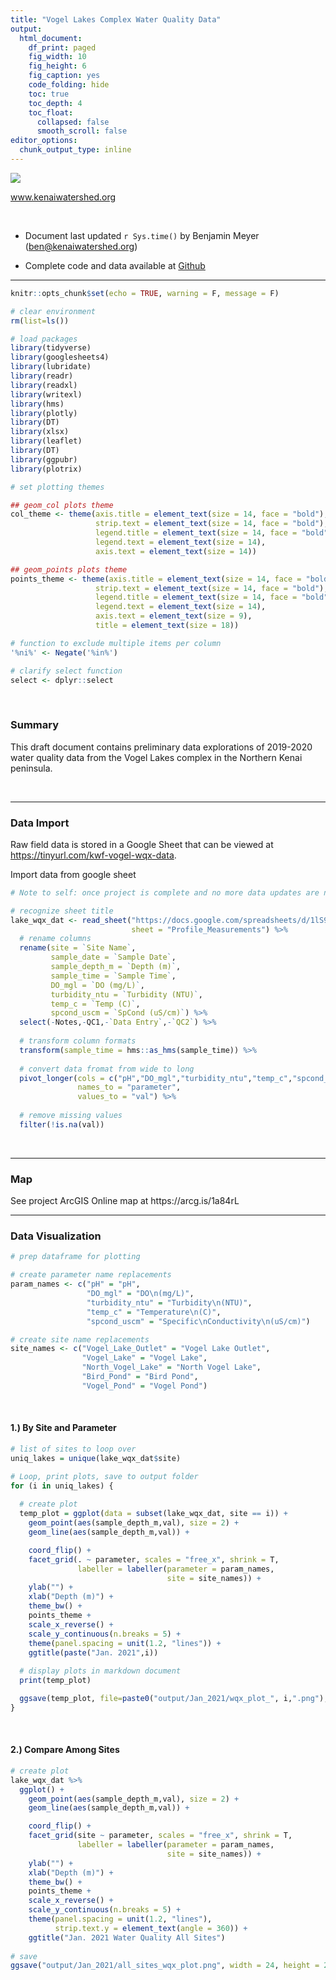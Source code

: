 ```yaml
---
title: "Vogel Lakes Complex Water Quality Data"
output:
  html_document: 
    df_print: paged
    fig_width: 10
    fig_height: 6
    fig_caption: yes
    code_folding: hide
    toc: true
    toc_depth: 4
    toc_float:
      collapsed: false
      smooth_scroll: false
editor_options: 
  chunk_output_type: inline
---
```


![](images/KWF_logo.png)

[www.kenaiwatershed.org](https://kenaiwatershed.org/)

<br>

-   Document last updated `r Sys.time()` by Benjamin Meyer ([ben\@kenaiwatershed.org](mailto:ben@kenaiwatershed.org){.email})

-   Complete code and data available at [Github](https://github.com/Kenai-Watershed-Forum/Vogel_Lakes_Pike)

***

```r
knitr::opts_chunk$set(echo = TRUE, warning = F, message = F)

# clear environment
rm(list=ls())

# load packages
library(tidyverse)
library(googlesheets4)
library(lubridate)
library(readr)
library(readxl)
library(writexl)
library(hms)
library(plotly)
library(DT)
library(xlsx)
library(leaflet)
library(DT)
library(ggpubr)
library(plotrix)

# set plotting themes

## geom_col plots theme
col_theme <- theme(axis.title = element_text(size = 14, face = "bold"),
                   strip.text = element_text(size = 14, face = "bold"),
                   legend.title = element_text(size = 14, face = "bold"),
                   legend.text = element_text(size = 14),
                   axis.text = element_text(size = 14))

## geom_points plots theme
points_theme <- theme(axis.title = element_text(size = 14, face = "bold"),
                   strip.text = element_text(size = 14, face = "bold"),
                   legend.title = element_text(size = 14, face = "bold"),
                   legend.text = element_text(size = 14),
                   axis.text = element_text(size = 9),
                   title = element_text(size = 18))

# function to exclude multiple items per column
'%ni%' <- Negate('%in%')

# clarify select function
select <- dplyr::select
```

<br>

### Summary

This draft document contains preliminary data explorations of 2019-2020 water quality data from the Vogel Lakes complex in the Northern Kenai peninsula.

<br>

------------------------------------------------------------------------

### Data Import

Raw field data is stored in a Google Sheet that can be viewed at <https://tinyurl.com/kwf-vogel-wqx-data>.

Import data from google sheet

```r
# Note to self: once project is complete and no more data updates are needed, migrate data source from Google Sheet to csvs in the local project "data" folder

# recognize sheet title
lake_wqx_dat <- read_sheet("https://docs.google.com/spreadsheets/d/1lS9eJ7kX91IlYwSgiEQm-BQqif_7o5E4MzcBmqpwSoI/edit#gid=0", 
                           sheet = "Profile_Measurements") %>%
  # rename columns
  rename(site = `Site Name`,
         sample_date = `Sample Date`,
         sample_depth_m = `Depth (m)`,
         sample_time = `Sample Time`,
         DO_mgl = `DO (mg/L)`,
         turbidity_ntu = `Turbidity (NTU)`,
         temp_c = `Temp (C)`,
         spcond_uscm = `SpCond (uS/cm)`) %>%
  select(-Notes,-QC1,-`Data Entry`,-`QC2`) %>%
  
  # transform column formats
  transform(sample_time = hms::as_hms(sample_time)) %>%
  
  # convert data fromat from wide to long
  pivot_longer(cols = c("pH","DO_mgl","turbidity_ntu","temp_c","spcond_uscm"),
               names_to = "parameter",
               values_to = "val") %>%
  
  # remove missing values
  filter(!is.na(val))

```

<br>

------------------------------------------------------------------------

### Map

See project ArcGIS Online map at https://arcg.is/1a84rL

------------------------------------------------------------------------

### Data Visualization

```r
# prep dataframe for plotting

# create parameter name replacements
param_names <- c("pH" = "pH",
                 "DO_mgl" = "DO\n(mg/L)",
                 "turbidity_ntu" = "Turbidity\n(NTU)",
                 "temp_c" = "Temperature\n(C)",
                 "spcond_uscm" = "Specific\nConductivity\n(uS/cm)")

# create site name replacements
site_names <- c("Vogel_Lake_Outlet" = "Vogel Lake Outlet", 
                "Vogel_Lake" = "Vogel Lake",        
                "North_Vogel_Lake" = "North Vogel Lake",
                "Bird_Pond" = "Bird Pond",
                "Vogel_Pond" = "Vogel Pond")

```

<br>

#### 1.) By Site and Parameter

```r
# list of sites to loop over
uniq_lakes = unique(lake_wqx_dat$site)

# Loop, print plots, save to output folder
for (i in uniq_lakes) {
  
  # create plot
  temp_plot = ggplot(data = subset(lake_wqx_dat, site == i)) +
    geom_point(aes(sample_depth_m,val), size = 2) +
    geom_line(aes(sample_depth_m,val)) +

    coord_flip() +
    facet_grid(. ~ parameter, scales = "free_x", shrink = T, 
               labeller = labeller(parameter = param_names,
                                   site = site_names)) +
    ylab("") +
    xlab("Depth (m)") +
    theme_bw() +
    points_theme +
    scale_x_reverse() +
    scale_y_continuous(n.breaks = 5) +
    theme(panel.spacing = unit(1.2, "lines")) +
    ggtitle(paste("Jan. 2021",i))
  
  # display plots in markdown document
  print(temp_plot)

  ggsave(temp_plot, file=paste0("output/Jan_2021/wqx_plot_", i,".png"), width = 24, height = 8, units = "cm")
}

```

<br>

#### 2.) Compare Among Sites

```r
# create plot
lake_wqx_dat %>%
  ggplot() +
    geom_point(aes(sample_depth_m,val), size = 2) +
    geom_line(aes(sample_depth_m,val)) +

    coord_flip() +
    facet_grid(site ~ parameter, scales = "free_x", shrink = T, 
               labeller = labeller(parameter = param_names,
                                   site = site_names)) +
    ylab("") +
    xlab("Depth (m)") +
    theme_bw() +
    points_theme +
    scale_x_reverse() +
    scale_y_continuous(n.breaks = 5) +
    theme(panel.spacing = unit(1.2, "lines"),
          strip.text.y = element_text(angle = 360)) +
    ggtitle("Jan. 2021 Water Quality All Sites")
 
# save
ggsave("output/Jan_2021/all_sites_wqx_plot.png", width = 24, height = 24, units = "cm")

```
